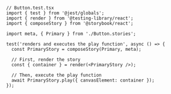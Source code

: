 ```tsx
// Button.test.tsx
import { test } from '@jest/globals';
import { render } from '@testing-library/react';
import { composeStory } from '@storybook/react';

import meta, { Primary } from './Button.stories';

test('renders and executes the play function', async () => {
  const PrimaryStory = composeStory(Primary, meta);

  // First, render the story
  const { container } = render(<PrimaryStory />);

  // Then, execute the play function
  await PrimaryStory.play({ canvasElement: container });
});
```
